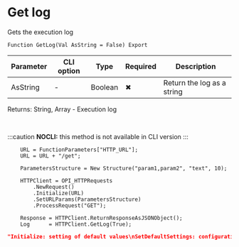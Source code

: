 ﻿---
sidebar_position: 8
description: Get log  and other functions to work with HTTP-client in the Open Integration Package, a free open-source integration library for 1C:Enterprise 8, OneScript and CLI
keywords: [1C, 1С, 1С:Enterprise, 1С:Enterprise 8.3, API, Integration, Services, Exchange, OneScript, CLI, HTTP-client]
---


# Get log 
 Gets the execution log



`Function GetLog(Val AsString = False) Export`

  | Parameter | CLI option | Type | Required | Description |
  |-|-|-|-|-|
  | AsString | - | Boolean | &#x2716; | Return the log as a string |

  
  Returns:  String, Array - Execution log

<br/>


:::caution
**NOCLI:** this method is not available in CLI version
:::
<br/>


```bsl title="1C:Enterprise/OneScript code example"
    URL = FunctionParameters["HTTP_URL"];
    URL = URL + "/get";

    ParametersStructure = New Structure("param1,param2", "text", 10);

    HTTPClient = OPI_HTTPRequests
        .NewRequest()
        .Initialize(URL)
        .SetURLParams(ParametersStructure)
        .ProcessRequest("GET");

    Response = HTTPClient.ReturnResponseAsJSONObject();
    Log      = HTTPClient.GetLog(True);
```
 



```json title="Result"
"Initialize: setting of default values\nSetDefaultSettings: configuration setting\nSetURL: setting the value\nSplitURL: splitting a request into component parts\nSplitURL: Secure = True\nSplitURL: Address = /get\nSplitURL: Domain = bin.openintegrations.dev\nSplitURL: Port = 443\nSplitURL: Host = https://bin.openintegrations.dev\nSetURLParams: parameter setting\nProcessRequest: creation of HTTPRequest object\nFormRequest: Adding parameters\nRequestParametersToString: Retrieve collection KeyValue\nRequestParametersToString: Adding parameters\nFormRequest: Creating a request object\nFormRequest: Creating a connection object\nProcessRequest: place the body in the HTTPRequest object\nCompleteHeaders: Content-Length setting\nCompleteHeaders: setting the gzip header"
```
